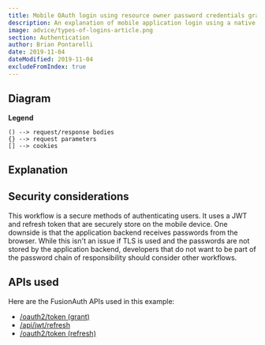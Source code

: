 ```yaml
---
title: Mobile OAuth login using resource owner password credentials grant with JWTs and refresh tokens
description: An explanation of mobile application login using a native login form that submits to the application backend ( with JWTs and refresh tokens) which calls FusionAuth's OAuth Resource Owner's Password Grant
image: advice/types-of-logins-article.png
section: Authentication
author: Brian Pontarelli
date: 2019-11-04
dateModified: 2019-11-04
excludeFromIndex: true
---
```


<NativeIntro/>

## Diagram

**Legend**

```text
() --> request/response bodies
{} --> request parameters
[] --> cookies
```

<Diagram/>

## Explanation

<OrderedList>
  <OpenApp/>
  <CallBackendLoginAPI/>
</OrderedList>

## Security considerations

This workflow is a secure methods of authenticating users. It uses a JWT and refresh token that are securely store on the mobile device. One downside is that the application backend receives passwords from the browser. While this isn't an issue if TLS is used and the passwords are not stored by the application backend, developers that do not want to be part of the password chain of responsibility should consider other workflows.

## APIs used

Here are the FusionAuth APIs used in this example:

* [/oauth2/token (grant)](/docs/v1/tech/oauth/endpoints#resource-owner-password-credentials-grant-request)
* [/api/jwt/refresh](/docs/v1/tech/apis/jwt#refresh-a-jwt)
* [/oauth2/token (refresh)](/docs/v1/tech/oauth/endpoints#refresh-token-grant-request)

